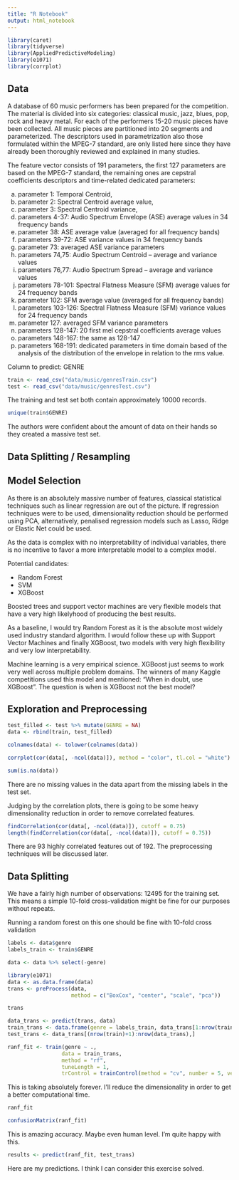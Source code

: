 ```yaml
---
title: "R Notebook"
output: html_notebook
---
```


```r
library(caret)
library(tidyverse)
library(AppliedPredictiveModeling)
library(e1071)
library(corrplot)
```

## Data

A database of 60 music performers has been prepared for the competition. The material is divided into six categories: classical music, jazz, blues, pop, rock and heavy metal. For each of the performers 15-20 music pieces have been collected. All music pieces are partitioned into 20 segments and parameterized. The descriptors used in parametrization also those formulated within the MPEG-7 standard, are only listed here since they have already been thoroughly reviewed and explained in many studies. 

The feature vector consists of 191 parameters, the first 127 parameters are based on the MPEG-7 standard, the remaining ones are cepstral coefficients descriptors and time-related dedicated parameters:

a) parameter 1: Temporal Centroid, 
b) parameter 2: Spectral Centroid average value, 
c) parameter 3: Spectral Centroid variance, 
d) parameters 4-37: Audio Spectrum Envelope (ASE) average values in 34 frequency bands
e) parameter 38: ASE average value (averaged for all frequency bands)
f) parameters 39-72: ASE variance values in 34 frequency bands
g) parameter 73: averaged ASE variance parameters
h) parameters 74,75: Audio Spectrum Centroid – average and variance values
i) parameters 76,77: Audio Spectrum Spread – average and variance values
j) parameters 78-101: Spectral Flatness Measure (SFM) average values for 24 frequency bands
k) parameter 102: SFM average value (averaged for all frequency bands)
l) parameters 103-126: Spectral Flatness Measure (SFM) variance values for 24 frequency bands
m) parameter 127: averaged SFM variance parameters
n) parameters 128-147: 20 first mel cepstral coefficients average values 
o) parameters 148-167: the same as 128-147
p) parameters 168-191: dedicated parameters in time domain based of the analysis of the distribution of the envelope in relation to the rms value.

Column to predict: GENRE


```r
train <- read_csv("data/music/genresTrain.csv")
test <- read_csv("data/music/genresTest.csv")
```


The training and test set both contain approximately 10000 records.

```r
unique(train$GENRE)
```

The authors were confident about the amount of data on their hands so they created a massive test set.

## Data Splitting / Resampling

## Model Selection

As there is an absolutely massive number of features, classical statistical techniques such as linear regression
are out of the picture. If regression techniques were to be used, dimensionality reduction should be performed
using PCA, alternatively, penalised regression models such as Lasso, Ridge or Elastic Net could be used.

As the data is complex with no interpretability of individual variables, there is no incentive to favor a more
interpretable model to a complex model.

Potential candidates:

* Random Forest
* SVM
* XGBoost

Boosted trees and support vector machines are very flexible models that have a very high likelyhood of producing
the best results. 

As a baseline, I would try Random Forest as it is the absolute most widely used industry standard algorithm. 
I would follow these up with Support Vector Machines and finally XGBoost, two models with very high flexibility
and very low interpretability.

Machine learning is a very empirical science. XGBoost just seems to work very well across multiple problem domains.
The winners of many Kaggle competitions used this model and mentioned: "When in doubt, use XGBoost".
The question is when is XGBoost not the best model?

## Exploration and Preprocessing

```r
test_filled <- test %>% mutate(GENRE = NA)
data <- rbind(train, test_filled)

colnames(data) <- tolower(colnames(data))

corrplot(cor(data[, -ncol(data)]), method = "color", tl.col = "white")
```

```r
sum(is.na(data))
```
There are no missing values in the data apart from the missing labels in the test set.

Judging by the correlation plots, there is going to be some heavy dimensionality reduction in order to remove correlated features.

```r
findCorrelation(cor(data[, -ncol(data)]), cutoff = 0.75)
length(findCorrelation(cor(data[, -ncol(data)]), cutoff = 0.75))
```

There are 93 highly correlated features out of 192. The preprocessing techniques will be discussed later.

## Data Splitting

We have a fairly high number of observations: 12495 for the training set.
This means a simple 10-fold cross-validation might be fine for our purposes without repeats.

Running a random forest on this one should be fine with 10-fold cross validation

```r
labels <- data$genre 
labels_train <- train$GENRE

data <- data %>% select(-genre)
```

```r
library(e1071)
data <- as.data.frame(data)
trans <- preProcess(data, 
                    method = c("BoxCox", "center", "scale", "pca"))
```

```r
trans
```

```r
data_trans <- predict(trans, data)
train_trans <- data.frame(genre = labels_train, data_trans[1:nrow(train),])
test_trans <- data_trans[(nrow(train)+1):nrow(data_trans),]
```


```r
ranf_fit <- train(genre ~ .,
                 data = train_trans,
                 method = "rf",
                 tuneLength = 1,
                 trControl = trainControl(method = "cv", number = 5, verboseIter = T))
```

This is taking absolutely forever. I'll reduce the dimensionality in order to get a better computational time.

```r
ranf_fit
```

```r
confusionMatrix(ranf_fit)
```
This is amazing accuracy. Maybe even human level. I'm quite happy with this.

```r
results <- predict(ranf_fit, test_trans)
```

Here are my predictions. I think I can consider this exercise solved.






